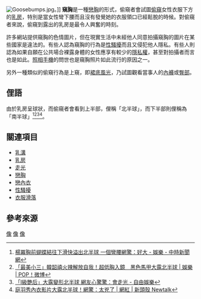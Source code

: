 {{original research|time=2011-01-11T12:13:24+00:00}}
[[File:Goosebumps.jpg|right]]。]]
'''窺胸'''是一種[[戀胸|戀胸]]的形式，偷窺者會試圖[[偷窺|偷窺]]女性衣服下方的[[乳房|乳房]]，特別是當女性彎下腰而且沒有發覺她的衣服領口已經鬆脫的時候。對偷窺者來說，偷窺到露出的乳房是最令人興奮的時刻。

許多網站提供窺胸的色情圖片，但在現實生活中未經他人同意拍攝窺胸的圖片在某些國家是違法的。有些人認為窺胸的行為是[[性騷擾|性騷擾]]而且又侵犯他人隱私。有些人則認為如果自願在公共場合裸露身體的女性應享有較少的[[隱私權|隱私權]]，甚至對拍攝者而言也是如此。[[照相手機|照相手機]]的問世也是窺胸照片如此流行的原因之一。

另外一種類似的偷窺行為是上窺，即[[裙底風光|裙底風光]]，乃試圖觀看當事人的[[內褲|內褲]]或[[臀部|臀部]]。

==俚語==
由於乳房呈球狀，而偷窺者會看到上半部，俚稱「北半球」，而下半部則俚稱為「南半球」<ref>[https://www.chinatimes.com/realtimenews/20201210007148-260404?chdtv 楊冪胸前蝴蝶結往下滑快溢出北半球 一個彎腰網驚：好大 - 娛樂 - 中時新聞網]</ref><ref>[https://ipop.sina.com.tw/posts/531088 「最美小三」韓韶禧火辣解放自我！超低胸入鏡　黑色馬甲大露北半球 | 娛樂 | POP！微博]</ref><ref>[https://ent.ltn.com.tw/news/breakingnews/3482678 「I級艷后」大露變形北半球 網友心驚驚：會走光 - 自由娛樂]</ref><ref>[https://newtalk.tw/news/view/2020-12-24/513851 庭羽秀內衣影片大露北半球！網驚：太兇了 | 網紅 | 新頭殼 Newtalk]</ref>。

== 關連項目 ==
{{commons|Category:Downblouse }}
* [[乳溝|乳溝]]
* [[乳房|乳房]]
* [[走光_(行為)|走光]]
* [[戀胸|戀胸]]
* [[戀內衣|戀內衣]]
* [[性騷擾|性騷擾]]
* [[衣服滑落|衣服滑落]]

==參考來源==
{{Reflist}}

[[Category:戀胸|像]]
[[Category:色情|像]]
[[Category:性俗語|像]]